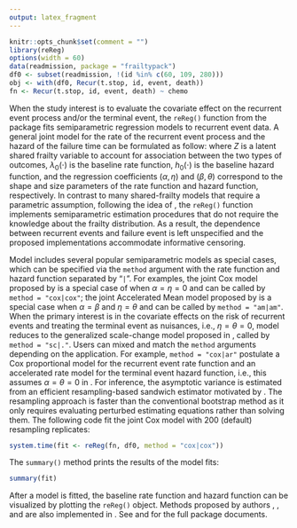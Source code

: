 ```yaml
---
output: latex_fragment
---
```

```R
knitr::opts_chunk$set(comment = "")
library(reReg)
options(width = 60)
data(readmission, package = "frailtypack")
df0 <- subset(readmission, !(id %in% c(60, 109, 280)))
obj <- with(df0, Recur(t.stop, id, event, death))
fn <- Recur(t.stop, id, event, death) ~ chemo
```
	
When the study interest is to evaluate the covariate effect on the recurrent event process
and/or the terminal event, the `reReg()` function from the \pkg{reReg} package
fits semiparametric regression models to recurrent event data.
A general joint model for the rate of the recurrent event process and
the hazard of the failure time can be formulated as follow: 
\begin{equation}
\lambda(t) = Z \lambda_0(te^{X^\top\alpha})e^{X^\top\beta};
h(t) = Z h_0(te^{X^\top\eta})e^{X^\top\theta},
\label{general}
\end{equation}
where $Z$ is a latent shared frailty variable to account for association between the two types of
outcomes, $\lambda_0(\cdot)$ is the baseline rate function,
$h_0(\cdot)$ is the baseline hazard function, and the regression coefficients
$(\alpha, \eta)$ and $(\beta, \theta)$ correspond to the shape and size parameters 
of the rate function and hazard function, respectively.
In contrast to many shared-frailty models that require a parametric assumption,
<!--so that the likelihood method can be used to estimate the joint model,-->
following the idea of \citet{wang2001analyzing},
the `reReg()` function implements semiparametric estimation procedures that do not require the
knowledge about the frailty distribution.
As a result, the dependence between recurrent events and failure event is left unspecified
and the proposed implementations accommodate informative censoring.

Model \eqref{general} includes several popular semiparametric models as special cases,
which can be specified via the `method` argument with the 
rate function and hazard function separated by "`|`".
For examples, the joint Cox model proposed by \citet{huang2004joint} is a special case of
\eqref{general} when $\alpha = \eta = 0$ and can be called by `method = "cox|cox"`;
the joint Accelerated Mean model proposed by \citet{xu2017joint} is a special case when
$\alpha = \beta$ and $\eta = \theta$ and can be called by `method = "am|am"`.
<!--Another option is `ar` for the accerlated rate model ($\beta = \theta = 0$).-->
When the primary interest is in the covariate effects on the risk of recurrent
events and treating the terminal event as nuisances, i.e., $\eta = \theta = 0$,
model \eqref{general} reduces to the generalized scale-change model proposed
in \citet{xu2019generalized}, called by `method = "sc|."`.
Users can mixed and match the `method` arguments depending on the application.
For example, `method = "cox|ar"` postulate a Cox proportional model for the recurrent event rate
function and an accelerated rate model for the terminal event hazard function,
i.e., this assumes $\alpha = \theta = 0$ in \eqref{general}. 
For inference, the asymptotic variance is estimated from an efficient resampling-based sandwich
estimator motivated by \citet{zeng2008efficient}.
The resampling approach is faster than the conventional bootstrap method as it only requires
evaluating perturbed estimating equations rather than solving them.
The following code fit the joint Cox model with 200 (default) resampling replicates:
<!--and the generalized scale-change model, respectively. -->
```R
system.time(fit <- reReg(fn, df0, method = "cox|cox"))
```
The `summary()` method prints the results of the model fits:
```R
summary(fit)
 ```
After a model is fitted, the baseline rate function and hazard function can be visualized
by plotting the `reReg()` object.
Methods proposed by authors \citet{lin2000semiparametric}, \citet{ghosh2002marginal}, and
\citet{ghosh2003semiparametric} are also implemented in \pkg{reReg}.
See \url{wenjie-stat.me/reda/} and \url{www.sychiou.com/reReg/}
for the full package documents.
